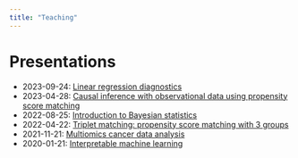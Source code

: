 ```yaml
---
title: "Teaching"
---
```


# Presentations

- 2023-09-24: [Linear regression diagnostics](./presentations/2023-09-24_regression_diagnostics.html)
- 2023-04-28: [Causal inference with observational data using propensity score matching](./presentations/2023-09-24_causal_inference_matching.html)
- 2022-08-25: [Introduction to Bayesian statistics](./presentations/2022-08-25_Bayesian_stats.pptx)
- 2022-04-22: [Triplet matching: propensity score matching with 3 groups](./presentations/20220422_triplet_matching.pptx)
- 2021-11-21: [Multiomics cancer data analysis](./presentations/2021-11-21_multiomics_cancer.pptx)
- 2020-01-21: [Interpretable machine learning](./presentations/2020-01-21_interpretable_machine_learning.pptx)
